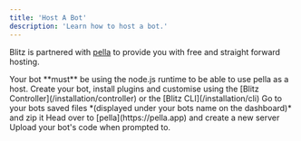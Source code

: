 ```yaml
---
title: 'Host A Bot'
description: 'Learn how to host a bot.'
---
```


Blitz is partnered with [pella](https://pella.app) to provide you with free and straight forward hosting.

<Info>
  Your bot **must** be using the node.js runtime to be able to use pella as a host.
</Info>


<Steps>
  <Step title="Create Your Bot">
   Create your bot, install plugins and customise using the [Blitz Controller](/installation/controller) or the [Blitz CLI](/installation/cli)
  </Step>

  <Step title="Prepare Bots Files">
    Go to your bots saved files *(displayed under your bots name on the dashboard)* and zip it
  </Step>

  <Step title="Create A Server">
    Head over to [pella](https://pella.app) and create a new server
  </Step>

  <Step title="Uplaod Bots Code">
    Upload your bot's code when prompted to.
  </Step>
</Steps>